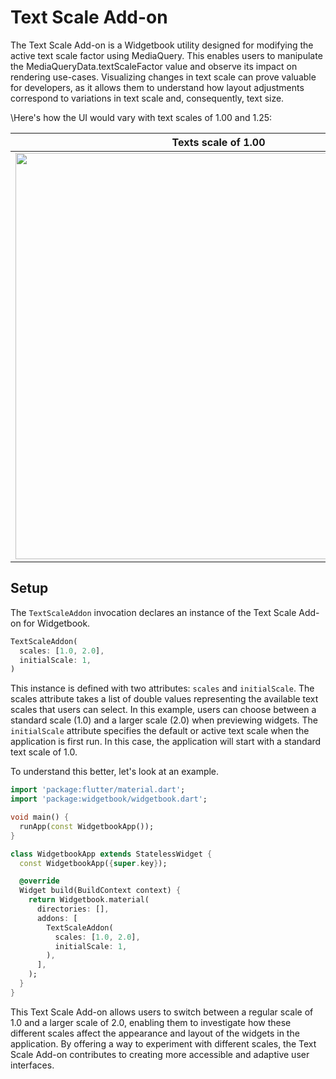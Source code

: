 # Text Scale Add-on

The Text Scale Add-on is a Widgetbook utility designed for modifying the active
text scale factor using MediaQuery. This enables users to manipulate the
MediaQueryData.textScaleFactor value and observe its impact on rendering
use-cases. Visualizing changes in text scale can prove valuable for developers,
as it allows them to understand how layout adjustments correspond to variations
in text scale and, consequently, text size.

\Here's how the UI would vary with text scales of 1.00 and 1.25:

|                              Texts scale of 1.00                               |                                Text scale of 1.25                                 |
| :----------------------------------------------------------------------------: | :-------------------------------------------------------------------------------: |
| <Image zoom src="/assets/add-ons/text-scales/text-scale-1.png" height="650" /> | <Image zoom src="/assets/add-ons/text-scales/text-scale-1.25.png" height="650" /> |

## Setup

The `TextScaleAddon` invocation declares an instance of the Text Scale Add-on
for Widgetbook.

```dart
TextScaleAddon(
  scales: [1.0, 2.0],
  initialScale: 1,
)
```

This instance is defined with two attributes: `scales` and `initialScale`. The
scales attribute takes a list of double values representing the available text
scales that users can select. In this example, users can choose between a
standard scale (1.0) and a larger scale (2.0) when previewing widgets. The
`initialScale` attribute specifies the default or active text scale when the
application is first run. In this case, the application will start with a
standard text scale of 1.0.

To understand this better, let's look at an example.

```dart
import 'package:flutter/material.dart';
import 'package:widgetbook/widgetbook.dart';

void main() {
  runApp(const WidgetbookApp());
}

class WidgetbookApp extends StatelessWidget {
  const WidgetbookApp({super.key});

  @override
  Widget build(BuildContext context) {
    return Widgetbook.material(
      directories: [],
      addons: [
        TextScaleAddon(
          scales: [1.0, 2.0],
          initialScale: 1,
        ),
      ],
    );
  }
}
```

This Text Scale Add-on allows users to switch between a regular scale of 1.0 and
a larger scale of 2.0, enabling them to investigate how these different scales
affect the appearance and layout of the widgets in the application. By offering
a way to experiment with different scales, the Text Scale Add-on contributes to
creating more accessible and adaptive user interfaces.
